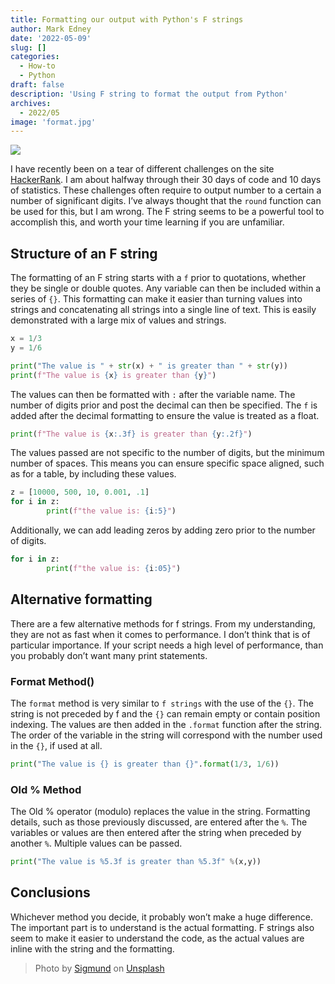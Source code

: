 ```yaml
---
title: Formatting our output with Python's F strings
author: Mark Edney
date: '2022-05-09'
slug: []
categories:
  - How-to
  - Python
draft: false
description: 'Using F string to format the output from Python'
archives:
  - 2022/05
image: 'format.jpg'
---
```

![](format.jpg)

I have recently been on a tear of different challenges on the site [HackerRank](hackerrank.com). I am about halfway through their 30 days of code and 10 days of statistics. These challenges often require to output number to a certain a number of significant digits. I've always thought that the `round` function can be used for this, but I am wrong. The F string seems to be a powerful tool to accomplish this, and worth your time learning if you are unfamiliar. 

## Structure of an F string

The formatting of an F string starts with a `f` prior to quotations, whether they be single or double quotes. Any variable can then be included within a series of `{}`. This formatting can make it easier than turning values into strings and concatenating all strings into a single line of text. This is easily demonstrated with a large mix of values and strings.  

```python
x = 1/3
y = 1/6

print("The value is " + str(x) + " is greater than " + str(y))
print(f"The value is {x} is greater than {y}")
```

The values can then be formatted with `:` after the variable name. The number of digits prior and post the decimal can then be specified. The `f` is added after the decimal formatting to ensure the value is treated as a float. 

```python
print(f"The value is {x:.3f} is greater than {y:.2f}")
```
The values passed are not specific to the number of digits, but the minimum number of spaces. This means you can ensure specific space aligned, such as for a table, by including these values.

```python
z = [10000, 500, 10, 0.001, .1]
for i in z:
        print(f"the value is: {i:5}")
```

Additionally, we can add leading zeros by adding zero prior to the number of digits. 

```python
for i in z:
        print(f"the value is: {i:05}")
```
## Alternative formatting

There are a few alternative methods for f strings. From my understanding, they are not as fast when it comes to performance. I don't think that is of particular importance. If your script needs a high level of performance, than you probably don't want many print statements. 

### Format Method()

The `format` method is very similar to `f strings` with the use of the `{}`. The string is not preceded by f and the `{}` can remain empty or contain position indexing. The values are then added in the `.format` function after the string. The order of the variable in the string will correspond with the number used in the `{}`, if used at all. 

```python
print("The value is {} is greater than {}".format(1/3, 1/6))
```

### Old % Method

The Old % operator (modulo) replaces the value in the string. Formatting details, such as those previously discussed, are entered after the `%`. The variables or values are then entered after the string when preceded by another `%`. Multiple values can be passed.

```python
print("The value is %5.3f is greater than %5.3f" %(x,y))
```

## Conclusions
Whichever method you decide, it probably won't make a huge difference. The important part is to understand is the actual formatting. F strings also seem to make it easier to understand the code, as the actual values are inline with the string and the formatting.

>Photo by [Sigmund](https://unsplash.com/@sigmund?utm_source=unsplash&utm_medium=referral&utm_content=creditCopyText) on [Unsplash](https://unsplash.com/s/photos/output?utm_source=unsplash&utm_medium=referral&utm_content=creditCopyText)
  